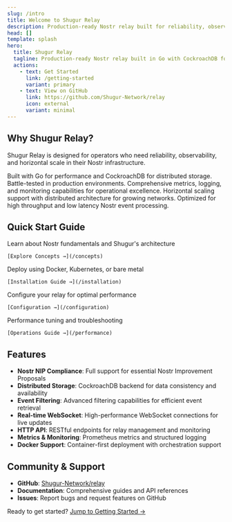 ```yaml
---
slug: /intro
title: Welcome to Shugur Relay
description: Production-ready Nostr relay built for reliability, observability, and horizontal scale
head: []
template: splash
hero:
  title: Shugur Relay
  tagline: Production-ready Nostr relay built in Go with CockroachDB for distributed storage
  actions:
    - text: Get Started
      link: /getting-started
      variant: primary
    - text: View on GitHub
      link: https://github.com/Shugur-Network/relay
      icon: external
      variant: minimal
---
```



## Why Shugur Relay?

Shugur Relay is designed for operators who need reliability, observability, and horizontal scale in their Nostr infrastructure.

<CardGrid>
  <Card title="Production Ready" icon="rocket">
    Built with Go for performance and CockroachDB for distributed storage. Battle-tested in production environments.
  </Card>
  <Card title="Observable" icon="magnifier">
    Comprehensive metrics, logging, and monitoring capabilities for operational excellence.
  </Card>
  <Card title="Scalable" icon="puzzle">
    Horizontal scaling support with distributed architecture for growing networks.
  </Card>
  <Card title="High Performance" icon="lightning">
    Optimized for high throughput and low latency Nostr event processing.
  </Card>
</CardGrid>

## Quick Start Guide

<CardGrid>
  <Card title="Core Concepts" icon="open-book">
    Learn about Nostr fundamentals and Shugur's architecture
    
    [Explore Concepts →](/concepts)
  </Card>
  <Card title="Installation" icon="setting">
    Deploy using Docker, Kubernetes, or bare metal
    
    [Installation Guide →](/installation)
  </Card>
  <Card title="Configuration" icon="setting">
    Configure your relay for optimal performance
    
    [Configuration →](/configuration)
  </Card>
  <Card title="Operations" icon="chart">
    Performance tuning and troubleshooting
    
    [Operations Guide →](/performance)
  </Card>
</CardGrid>

## Features

- **Nostr NIP Compliance**: Full support for essential Nostr Improvement Proposals
- **Distributed Storage**: CockroachDB backend for data consistency and availability
- **Event Filtering**: Advanced filtering capabilities for efficient event retrieval
- **Real-time WebSocket**: High-performance WebSocket connections for live updates
- **HTTP API**: RESTful endpoints for relay management and monitoring
- **Metrics & Monitoring**: Prometheus metrics and structured logging
- **Docker Support**: Container-first deployment with orchestration support

## Community & Support

- **GitHub**: [Shugur-Network/relay](https://github.com/Shugur-Network/relay)
- **Documentation**: Comprehensive guides and API references
- **Issues**: Report bugs and request features on GitHub

Ready to get started? [Jump to Getting Started →](/getting-started)
